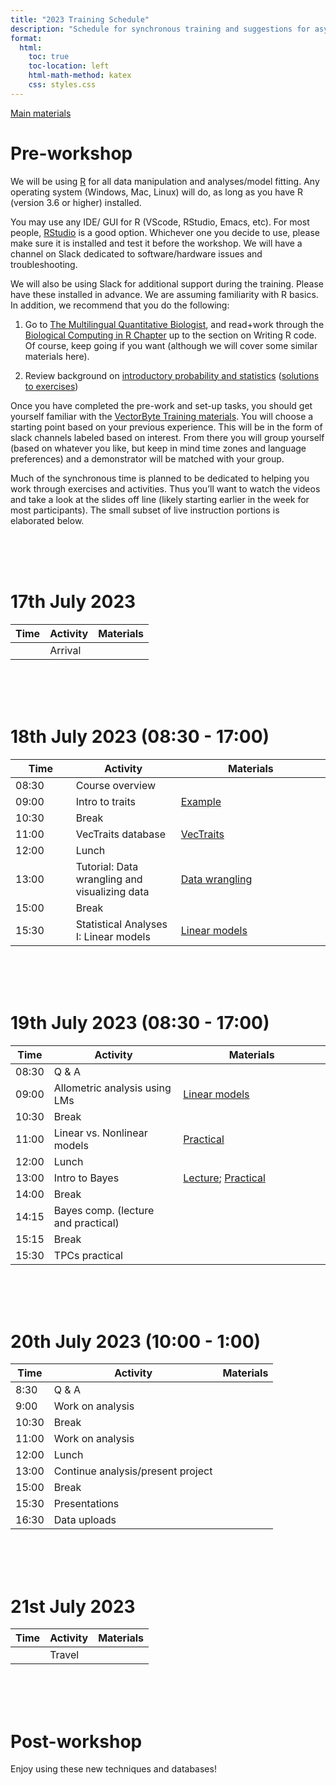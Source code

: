 ```yaml
---
title: "2023 Training Schedule"
description: "Schedule for synchronous training and suggestions for asynchronous study"
format:
  html:
    toc: true
    toc-location: left
    html-math-method: katex
    css: styles.css
---
```


[Main materials](materials.qmd)

# Pre-workshop

We will be using [R](https://cran.r-project.org/) for all data manipulation and analyses/model fitting. Any operating system (Windows, Mac, Linux) will do, as long as you have R (version 3.6 or higher) installed.

You may use any IDE/ GUI for R (VScode, RStudio, Emacs, etc). For most people, [RStudio](https://www.rstudio.com/) is a good option. Whichever one you decide to use, please make sure it is installed and test it before the workshop. We will have a channel on Slack dedicated to software/hardware issues and troubleshooting.

We will also be using Slack for additional support during the training. Please have these installed in advance. We are assuming familiarity with R basics. In addition, we recommend that you do the following:

1.  Go to [The Multilingual Quantitative Biologist](https://mhasoba.github.io/TheMulQuaBio/intro.html), and read+work through the [Biological Computing in R Chapter](https://mhasoba.github.io/TheMulQuaBio/notebooks/07-R.html) up to the section on Writing R code. Of course, keep going if you want (although we will cover some similar materials here).

2.  Review background on [introductory probability and statistics](Stats_review.qmd) ([solutions to exercises](Stats_review_soln.qmd))

Once you have completed the pre-work and set-up tasks, you should get yourself familiar with the [VectorByte Training materials](materials.html). You will choose a starting point based on your previous experience. This will be in the form of slack channels labeled based on interest. From there you will group yourself (based on whatever you like, but keep in mind time zones and language preferences) and a demonstrator will be matched with your group.

Much of the synchronous time is planned to be dedicated to helping you work through exercises and activities. Thus you'll want to watch the videos and take a look at the slides off line (likely starting earlier in the week for most participants). The small subset of live instruction portions is elaborated below.

<br> <br> <br>

# 17th July 2023

| Time | Activity | Materials |
|------|----------|-----------|
|      | Arrival  |           |

<br> <br> <br>

# 18th July 2023 (08:30 - 17:00)

| Time  | Activity                                      | Materials                                                     |
|--------------|------------------------|----------------------------------|
| 08:30 | Course overview                               |                                                               |
| 09:00 | Intro to traits                               | [Example](example.html)                                       |
| 10:30 | Break                                         |                                                               |
| 11:00 | VecTraits database                            | [VecTraits](https://vectorbyte.crc.nd.edu/vectraits-explorer) |
| 12:00 | Lunch                                         |                                                               |
| 13:00 | Tutorial: Data wrangling and visualizing data | [Data wrangling](data_wrangling.qmd)                          |
| 15:00 | Break                                         |                                                               |
| 15:30 | Statistical Analyses I: Linear models         | [Linear models](linear_mod_activity.qmd)                      |

<br> <br> <br>

# 19th July 2023 (08:30 - 17:00)

| Time  | Activity                                     | Materials                                           |
|-------|----------------------------------------------|-----------------------------------------------------|
| 08:30 | Q & A                                        |                                                     |
| 09:00 | Allometric analysis using LMs                | [Linear models](linear_mod_activity.qmd)            |
| 10:30 | Break                                        |                                                     |
| 11:00 | Linear vs. Nonlinear models                  | [Practical](VB_NLLS_activity.qmd)                   |
| 12:00 | Lunch                                        |                                                     |
| 13:00 | Intro to Bayes                               | [Lecture](VB_Bayes1.qmd); [Practical](VB_Bayes_activity1.qmd)                 |
| 14:00 | Break                                        |                                                     |
| 14:15 | Bayes comp. (lecture and practical)          |                                                     |
| 15:15 | Break                                        |                                                     |
| 15:30 | TPCs practical                               |                                                     |

<br> <br> <br>

# 20th July 2023 (10:00 - 1:00)

| Time  | Activity                          | Materials |
|-------|-----------------------------------|-----------|
| 8:30  | Q & A                             |           |
| 9:00  | Work on analysis                  |           |
| 10:30 | Break                             |           |
| 11:00 | Work on analysis                  |           |
| 12:00 | Lunch                             |           |
| 13:00 | Continue analysis/present project |           |
| 15:00 | Break                             |           |
| 15:30 | Presentations                     |           |
| 16:30 | Data uploads                      |           |

<br> <br> <br>

# 21st July 2023

| Time | Activity | Materials |
|------|----------|-----------|
|      | Travel   |           |

<br> <br> <br>

# Post-workshop

Enjoy using these new techniques and databases!

<br> <br> <br>
